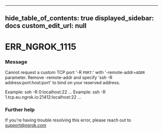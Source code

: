 
---
hide_table_of_contents: true
displayed_sidebar: docs
custom_edit_url: null
---


# ERR_NGROK_1115

### Message
Cannot request a custom TCP port '-R `PORT`:' with '-remote-addr=`ADDR` parameter.
Remove -remote-addr and specify 'ssh -R address:port:host:port' to bind on your reserved address.

Example: ssh -R 0:localhost:22 ...
Example: ssh -R 1.tcp.eu.ngrok.io:21412:localhost:22 ...

### Further help
If you're having trouble resolving this error, please reach out to [support@ngrok.com](mailto:support@ngrok.com?subject=Help%20with%20ERR_NGROK_1115)


<ErrorDetails error='err_ngrok_1115' />

